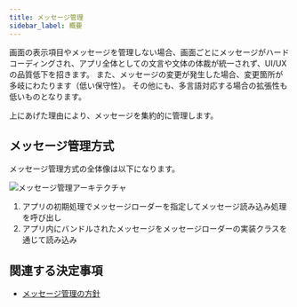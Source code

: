 ```yaml
---
title: メッセージ管理
sidebar_label: 概要
---
```


画面の表示項目やメッセージを管理しない場合、画面ごとにメッセージがハードコーディングされ、アプリ全体としての文言や文体の体裁が統一されず、UI/UXの品質低下を招きます。
また、メッセージの変更が発生した場合、変更箇所が多岐にわたります（低い保守性）。
その他にも、多言語対応する場合の拡張性も低いものとなります。

上にあげた理由により、メッセージを集約的に管理します。

## メッセージ管理方式

メッセージ管理方式の全体像は以下になります。

![メッセージ管理アーキテクチャ](message-configuration.drawio.png)

1. アプリの初期処理でメッセージローダーを指定してメッセージ読み込み処理を呼び出し
2. アプリ内にバンドルされたメッセージをメッセージローダーの実装クラスを通じて読み込み

## 関連する決定事項

- [メッセージ管理の方針](../../decisions/adr-005-message.mdx)
